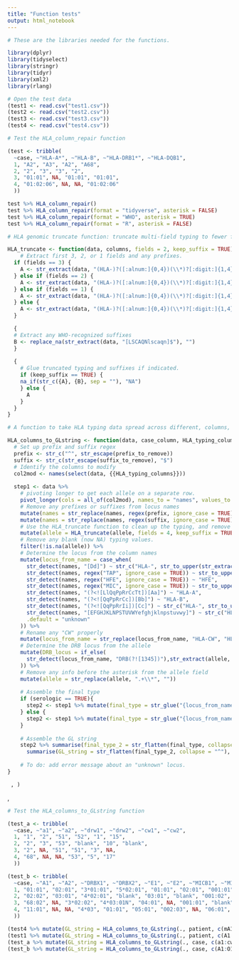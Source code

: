 ```yaml
---
title: "Function tests"
output: html_notebook
---
```


```r
# These are the libraries needed for the functions.

library(dplyr)
library(tidyselect)
library(stringr)
library(tidyr)
library(xml2)
library(rlang)

```

```r
# Open the test data
(test1 <- read.csv("test1.csv"))
(test2 <- read.csv("test2.csv"))
(test3 <- read.csv("test3.csv"))
(test4 <- read.csv("test4.csv"))
```

```r
# Test the HLA_column_repair function

(test <- tribble(
  ~case, ~"HLA-A*", ~"HLA-B", ~"HLA-DRB1*", ~"HLA-DQB1",
  1, "A2", "A3", "A2", "A68",
  2, "2", "3", "3", "2",
  3, "01:01", NA, "01:01", "01:01",
  4, "01:02:06", NA, NA, "01:02:06"
  ))

test %>% HLA_column_repair()
test %>% HLA_column_repair(format = "tidyverse", asterisk = FALSE)
test %>% HLA_column_repair(format = "WHO", asterisk = TRUE)
test %>% HLA_column_repair(format = "R", asterisk = FALSE)
```

```r
# HLA genomic truncate function: truncate multi-field typing to fewer fields. If any number other than 1, 2, or 3 is entered for "fields," the entire type will be returned. Similarly, non-molecular nomenclature will be returned without modification. Note this will not keep G or P group designations, as they are not WHO-recognized suffixes. Should these also be kept? Maybe have a separate argument to keep or remove them?

HLA_truncate <- function(data, columns, fields = 2, keep_suffix = TRUE) {
    # Extract first 3, 2, or 1 fields and any prefixes.
  if (fields == 3) {
    A <- str_extract(data, "(HLA-)?([:alnum:]{0,4})(\\*)?[:digit:]{1,4}:?[:digit:]{0,4}:?[:digit:]{0,4}")
  } else if (fields == 2) {
    A <- str_extract(data, "(HLA-)?([:alnum:]{0,4})(\\*)?[:digit:]{1,4}:?[:digit:]{0,4}")
  } else if (fields == 1) {
    A <- str_extract(data, "(HLA-)?([:alnum:]{0,4})(\\*)?[:digit:]{1,4}")
  } else {
    A <- str_extract(data, "(HLA-)?([:alnum:]{0,4})(\\*)?[:digit:]{1,4}:?[:digit:]{0,4}:?[:digit:]{0,4}:?[:digit:]{0,4}")
  }

  {
  # Extract any WHO-recognized suffixes
  B <- replace_na(str_extract(data, "[LSCAQNlscaqn]$"), "")
  }
  
  {
    # Glue truncated typing and suffixes if indicated.
    if (keep_suffix == TRUE) {
    na_if(str_c({A}, {B}, sep = ""), "NA")
    } else {
      A
    }
  }
}

# A function to take HLA typing data spread across different, columns, as is often found in wild-caught data, and transform it to a GL string.

HLA_columns_to_GLstring <- function(data, case_column, HLA_typing_columns, prefix_to_remove = "", suffix_to_remove = "", serologic = FALSE){
  # Set up prefix and suffix regex
  prefix <- str_c("^", str_escape(prefix_to_remove))
  suffix <- str_c(str_escape(suffix_to_remove), "$")
  # Identify the columns to modify
  col2mod <- names(select(data, {{HLA_typing_columns}}))
  
  step1 <- data %>% 
    # pivoting longer to get each allele on a separate row.
    pivot_longer(cols = all_of(col2mod), names_to = "names", values_to = "allele") %>% 
    # Remove any prefixes or suffixes from locus names
    mutate(names = str_replace(names, regex(prefix, ignore_case = TRUE), "")) %>% 
    mutate(names = str_replace(names, regex(suffix, ignore_case = TRUE), "")) %>% 
    # Use the HLA_truncate function to clean up the typing, and remove any blank values.
    mutate(allele = HLA_truncate(allele, fields = 4, keep_suffix = TRUE)) %>% 
    # Remove any blank (now NA) typing values.
    filter(!is.na(allele)) %>% 
    # Determine the locus from the column names
    mutate(locus_from_name = case_when(
      str_detect(names, "[Dd]") ~ str_c("HLA-", str_to_upper(str_extract(names, "[Dd][PpQqRr]?[AaBb]?[:digit:]?"))),  #If the column was named "DRB345" then all of the locus names will be "DRB3." Will have to extract names from allele to determine which locus.
      str_detect(names, regex("TAP", ignore_case = TRUE)) ~ str_to_upper(str_extract(names, "TAP[12]")),
      str_detect(names, regex("HFE", ignore_case = TRUE)) ~ "HFE",
      str_detect(names, regex("MIC", ignore_case = TRUE)) ~ str_to_upper(str_extract(names, "MIC[AB]")),
      str_detect(names, "(?<![LlQqPpRrCcTt])[Aa]") ~ "HLA-A",
      str_detect(names, "(?<![QqPpRrCc])[Bb]") ~ "HLA-B",
      str_detect(names, "(?<![QqPpRrIi])[Cc]") ~ str_c("HLA-", str_to_upper(str_extract(names, "[Cc][Ww]?"))),
      str_detect(names, "[EFGHJKLNPSTUVWYefghjklnpstuvwy]") ~ str_c("HLA-", str_to_upper(str_extract(names, "[EFGHJKLNPSTUVWYefghjklnpstuvwy]"))),
      .default = "unknown"
    )) %>% 
    # Rename any "CW" properly
    mutate(locus_from_name = str_replace(locus_from_name, "HLA-CW", "HLA-Cw")) %>% 
    # Determine the DRB locus from the allele
    mutate(DRB_locus = if_else(
      str_detect(locus_from_name, "DRB(?![1345])"),str_extract(allele, ".+(?=\\*)"), NA_character_
    )) %>% 
    # Remove any info before the asterisk from the allele field
    mutate(allele = str_replace(allele, ".+\\*", ""))  
  
    # Assemble the final type
    if (serologic == TRUE){
      step2 <- step1 %>% mutate(final_type = str_glue("{locus_from_name}{DRB_locus}{allele}", .na = ""))
    } else {
      step2 <- step1 %>% mutate(final_type = str_glue("{locus_from_name}{DRB_locus}*{allele}", .na = ""))
    }
  
    # Assemble the GL string
    step2 %>% summarise(final_type_2 = str_flatten(final_type, collapse = "+"), .by = c({{case_column}}, locus_from_name, DRB_locus)) %>% 
      summarise(GL_string = str_flatten(final_type_2, collapse = "^"), .by = c({{case_column}})) %>% dplyr::pull(GL_string)
    
    # To do: add error message about an "unknown" locus.
}
```

     , ) 
,
```r
# Test the HLA_columns_to_GLstring function

(test_a <- tribble(
  ~case, ~"a1", ~"a2", ~"drw1", ~"drw2", ~"cw1", ~"cw2",
  1, "1", "2", "51", "52", "1", "15",
  2, "2", "3", "53", "blank", "10", "blank",
  3, "2", NA, "51", "51", "3", NA,
  4, "68", NA, NA, "53", "5", "17"
  ))

(test_b <- tribble(
  ~case, ~"A1", ~"A2", ~"DRBX1", ~"DRBX2", ~"E1", ~"E2", ~"MICB1", ~"MICA2", ~"TAP11", ~"TAP22", ~"HFE1", ~"HFE2", ~"O1",
  1, "01:01", "02:01", "3*01:01", "5*02:01", "01:01", "02:01", "001:01", "002:02", "01:01", "03:01", "001:01", "002", "001:001",
  2, "02:02", "03:01", "4*02:01", "blank", "03:01", "blank", "001:02", "002:01", "01:03", "blank", "001:01", "missing", NA,
  3, "68:02", NA, "3*02:02", "4*03:01N", "04:01", NA, "001:01", "blank", "05:01", NA, "004", NA, "blank",
  4, "11:01", NA, NA, "4*03", "01:01", "05:01", "002:03", NA, "06:01", "01:01", "003", NA, "0101"
  ))

(test4 %>% mutate(GL_string = HLA_columns_to_GLstring(., patient, c(mA1Cd.recipient:mDPB12cd.recipient), prefix_to_remove = "m", suffix_to_remove = "Cd.recipient")))
(test1 %>% mutate(GL_string = HLA_columns_to_GLstring(., patient, c(A1:DPB1_2))))
(test_a %>% mutate(GL_string = HLA_columns_to_GLstring(., case, c(a1:cw2), serologic = TRUE)))
(test_b %>% mutate(GL_string = HLA_columns_to_GLstring(., case, c(A1:O1))))
```
 




